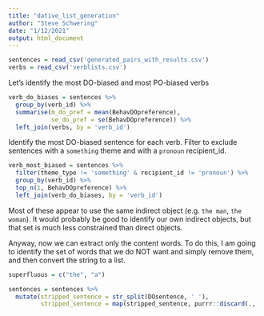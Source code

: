 ```yaml
---
title: "dative_list_generation"
author: "Steve Schwering"
date: "1/12/2021"
output: html_document
---
```


```r
sentences = read_csv('generated_pairs_with_results.csv')
verbs = read_csv('verblists.csv')
```

Let's identify the most DO-biased and most PO-biased verbs

```r
verb_do_biases = sentences %>%
  group_by(verb_id) %>%
  summarise(m_do_pref = mean(BehavDOpreference),
            se_do_pref = se(BehavDOpreference)) %>%
  left_join(verbs, by = 'verb_id')
```

Identify the most DO-biased sentence for each verb. Filter to exclude sentences with a `something` theme and with a `pronoun` recipient_id.

```r
verb_most_biased = sentences %>%
  filter(theme_type != 'something' & recipient_id != 'pronoun') %>%
  group_by(verb_id) %>%
  top_n(1, BehavDOpreference) %>%
  left_join(verb_do_biases, by = 'verb_id')
```

Most of these appear to use the same indirect object (e.g. `the man`, `the woman`). It would probably be good to identify our own indirect objects, but that set is much less constrained than direct objects.

Anyway, now we can extract only the content words. To do this, I am going to identify the set of words that we do NOT want and simply remove them, and then convert the string to a list.

```r
superfluous = c("the", "a")

sentences = sentences %>%
  mutate(stripped_sentence = str_split(DOsentence, ' '),
         stripped_sentence = map(stripped_sentence, purrr::discard(., .p = ~stringr::str_detect(.x, superfluous))))
```
